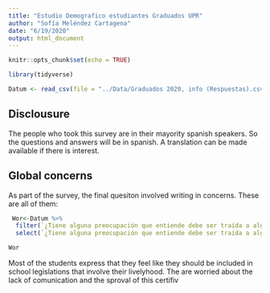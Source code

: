 ```yaml
---
title: "Estudio Demografico estudiantes Graduados UPR"
author: "Sofía Meléndez Cartagena"
date: "6/19/2020"
output: html_document
---
```


```r
knitr::opts_chunk$set(echo = TRUE)
```

```r
library(tidyverse)
```

```r
Datum <- read_csv(file = "../Data/Graduados 2020, info (Respuestas).csv")
```

## Disclousure

The people who took this survey are in their mayority spanish speakers. So the questions and answers will be in spanish. A translation can be made available if there is interest.

## Global concerns

As part of the survey, the final quesiton involved writing in concerns. These are all of them:

```r
 Wor<-Datum %>%
  filter(`¿Tiene alguna preocupación que entiende debe ser traída a alguna reunion con la administacion?`!= is.na(`¿Tiene alguna preocupación que entiende debe ser traída a alguna reunion con la administacion?`)) %>%
  select(`¿Tiene alguna preocupación que entiende debe ser traída a alguna reunion con la administacion?`)

Wor
```

Most of the students express that they feel like they should be included in school legislations that involve their livelyhood. The are worried about the lack of comunication and the sproval of this certifiv

```r

```




